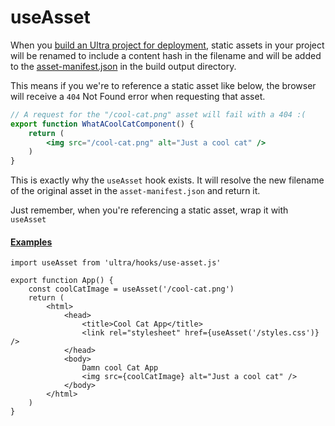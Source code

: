 # useAsset

When you [build an Ultra project for deployment](/docs/build), static assets in your project will be renamed to include
a <span title="a unique hash based on the content of the asset">content hash</span> in the filename and will be added to the
[asset-manifest.json](/docs/knowledge-base#asset-manifest) in the build output directory.

This means if you we're to reference a static asset like below, the browser will receive a `404` Not Found error when
requesting that asset.

```jsx
// A request for the "/cool-cat.png" asset will fail with a 404 :(
export function WhatACoolCatComponent() {
    return (
        <img src="/cool-cat.png" alt="Just a cool cat" />
    )
}
```

This is exactly why the `useAsset` hook exists. It will resolve the new filename of the original asset in the `asset-manifest.json` and return it.

<HotTip>Just remember, when you're referencing a static asset, wrap it with `useAsset`</HotTip>

#### [Examples](#examples)

```tsx
import useAsset from 'ultra/hooks/use-asset.js'

export function App() {
    const coolCatImage = useAsset('/cool-cat.png')
    return (
        <html>
            <head>
                <title>Cool Cat App</title>
                <link rel="stylesheet" href={useAsset('/styles.css')} />
            </head>
            <body>
                Damn cool Cat App
                <img src={coolCatImage} alt="Just a cool cat" />
            </body>
        </html>
    )
}
```